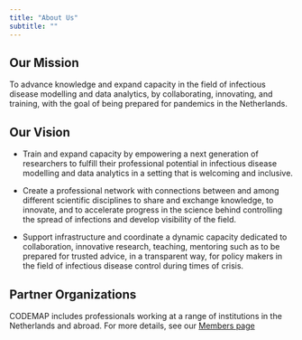```yaml
---
title: "About Us"
subtitle: ""
---
```


## Our Mission

To advance knowledge and expand capacity in the field of infectious disease modelling and data analytics, by collaborating, innovating, and training, with the goal of being prepared for pandemics in the Netherlands.

## Our Vision

-	Train and expand capacity by empowering a next generation of researchers to fulfill their professional potential in infectious disease modelling and data analytics in a setting that is welcoming and inclusive.

-	Create a professional network with connections between and among different scientific disciplines to share and exchange knowledge, to innovate, and to accelerate progress in the science behind controlling the spread of infections and develop visibility of the field.

-	Support infrastructure and coordinate a dynamic capacity dedicated to collaboration, innovative research, teaching, mentoring such as to be prepared for trusted advice, in a transparent way, for policy makers in the field of  infectious disease control during times of crisis.

## Partner Organizations

CODEMAP includes professionals working at a range of institutions in the Netherlands and abroad. For more details, see our [Members page](members/index.qmd){.btn .btn-primary}

<!-- \[Get Started\](learn/index.qmd){.btn .btn-primary} -->
<!-- \[Contact Us\](contact.qmd){.btn .btn-outline} -->

